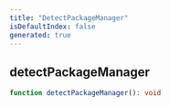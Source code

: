 ```yaml
---
title: "DetectPackageManager"
isDefaultIndex: false
generated: true
---
```



<!-- This file was generated from the CommandKit source. Do not modify. Instead, re-run the "docgen" script -->


## detectPackageManager

<GenerationInfo sourceFile="packages/commandkit/src/cli/common.ts" sourceLine="57" packageName="commandkit" />



```ts title="Signature"
function detectPackageManager(): void
```
